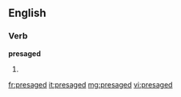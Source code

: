 ==English==

===Verb===
'''presaged'''

# {{past of|[[presage]]}}

[[fr:presaged]]
[[it:presaged]]
[[mg:presaged]]
[[vi:presaged]]